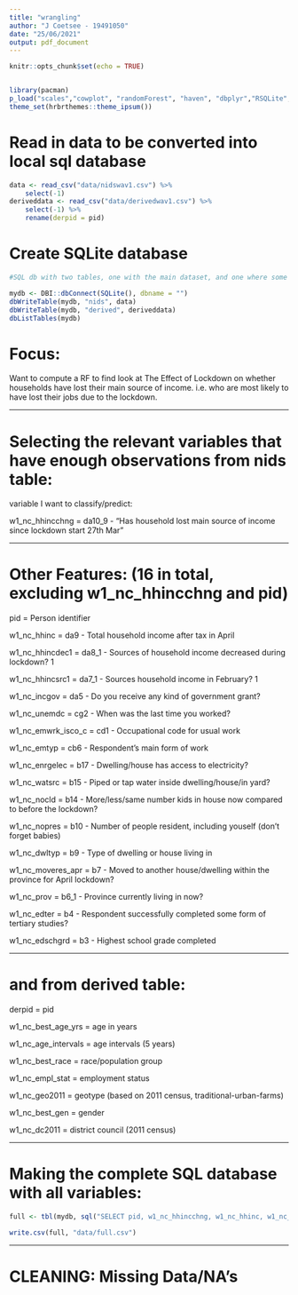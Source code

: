 ```yaml
---
title: "wrangling"
author: "J Coetsee - 19491050"
date: "25/06/2021"
output: pdf_document
---
```


```r
knitr::opts_chunk$set(echo = TRUE)


library(pacman)
p_load("scales","cowplot", "randomForest", "haven", "dbplyr","RSQLite", "tidyverse")
theme_set(hrbrthemes::theme_ipsum())

```

# Read in data to be converted into local sql database

```r

data <- read_csv("data/nidswav1.csv") %>% 
    select(-1) 
deriveddata <- read_csv("data/derivedwav1.csv") %>% 
    select(-1) %>% 
    rename(derpid = pid)

```

# Create SQLite database 

```r

#SQL db with two tables, one with the main dataset, and one where some variables have been derived by the NIDSCRAM team:

mydb <- DBI::dbConnect(SQLite(), dbname = "")
dbWriteTable(mydb, "nids", data)
dbWriteTable(mydb, "derived", deriveddata)
dbListTables(mydb)
```

# Focus:

Want to compute a RF to find look at The Effect of Lockdown on whether households have lost their main source of income. i.e. who are most likely to have lost their jobs due to the lockdown. 

------------------------------------------------------



# Selecting the relevant variables that have enough observations from nids table:

variable I want to classify/predict:

w1_nc_hhincchng = da10_9 - "Has household lost main source of income since lockdown start 27th Mar"

------------------------------------------------------

# Other Features: (16 in total, excluding w1_nc_hhincchng and pid)

pid = Person identifier

w1_nc_hhinc = da9 - Total household income after tax in April

w1_nc_hhincdec1 = da8_1 - Sources of household income decreased during lockdown? 1

w1_nc_hhincsrc1 = da7_1 - Sources household income in February? 1

w1_nc_incgov = da5 - Do you receive any kind of government grant?

w1_nc_unemdc = 	cg2 - When was the last time you worked?

w1_nc_emwrk_isco_c = cd1 - Occupational code for usual work

w1_nc_emtyp = cb6 - Respondent's main form of work

w1_nc_enrgelec = b17 - Dwelling/house has access to electricity?

w1_nc_watsrc =  b15 - Piped or tap water inside dwelling/house/in yard?

w1_nc_nocld = b14 - More/less/same number kids in house now compared to before the lockdown?

w1_nc_nopres = b10 - Number of people resident, including youself (don't forget babies)

w1_nc_dwltyp = b9 - Type of dwelling or house living in

w1_nc_moveres_apr = b7 - Moved to another house/dwelling within the province for April lockdown?

w1_nc_prov = b6_1 - Province currently living in now?

w1_nc_edter = b4 - Respondent successfully completed some form of tertiary studies?

w1_nc_edschgrd = b3 - Highest school grade completed

------------------------------------------------------

# and from derived table:

derpid = pid

w1_nc_best_age_yrs = age in years

w1_nc_age_intervals = age intervals (5 years)

w1_nc_best_race = race/population group

w1_nc_empl_stat = employment status

w1_nc_geo2011 = geotype (based on 2011 census, traditional-urban-farms)

w1_nc_best_gen = gender

w1_nc_dc2011 = district council (2011 census)

------------------------------------------------------

# Making the complete SQL database with all variables:

```r

full <- tbl(mydb, sql("SELECT pid, w1_nc_hhincchng, w1_nc_hhinc, w1_nc_hhincdec1, w1_nc_incgov, w1_nc_hhincsrc1, w1_nc_unemdc, w1_nc_emwrk_isco_c, w1_nc_emtyp,w1_nc_enrgelec, w1_nc_watsrc, w1_nc_nocld, w1_nc_nopres, w1_nc_dwltyp, w1_nc_moveres_apr, w1_nc_prov, w1_nc_edter, w1_nc_edschgrd,w1_nc_best_age_yrs, w1_nc_age_intervals,w1_nc_best_race, w1_nc_empl_stat,w1_nc_geo2011, w1_nc_best_gen, w1_nc_dc2011  FROM nids, derived WHERE pid = derpid"))

write.csv(full, "data/full.csv")

```

------------------------------------------------------
# CLEANING: Missing Data/NA's